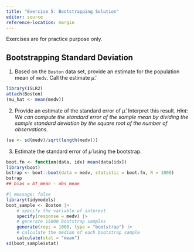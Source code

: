 ```yaml
---
title: "Exercise 5: Bootstrapping Solution"
editor: source
reference-location: margin
---
```


::: callout-note
Exercises are for practice purpose only.
:::



## Bootstrapping Standard Deviation

<!-- ISL 5.9 -->


1. Based on the `Boston` data set, provide an estimate for the population
mean of `medv`. Call the estimate $\hat{\mu}$.

```r
library(ISLR2)
attach(Boston)
(mu_hat <- mean(medv))
```


2. Provide an estimate of the standard error of $\hat{\mu}$. Interpret this
result. *Hint: We can compute the standard error of the sample mean by dividing the sample standard deviation by the square root of the number of observations.*

```r
(se <- sd(medv)/sqrt(length(medv)))
```


3. Estimate the standard error of $\hat{\mu}$ using the bootstrap. 

<!-- *Hint: We can use [boot::boot()](https://rdrr.io/cran/boot/man/boot.html) function.* -->

```r
boot.fn <- function(data, idx) mean(data[idx])
library(boot)
bstrap <- boot::boot(data = medv, statistic = boot.fn, R = 1000)
bstrap
## bias = bt_mean - obs_mean
```

```r
#| message: false
library(tidymodels)
boot_sample <- Boston |> 
    # specify the variable of interest
    specify(response = medv) |>  
    # generate 15000 bootstrap samples
    generate(reps = 1000, type = "bootstrap") |>  
    # calculate the median of each bootstrap sample
    calculate(stat = "mean")
sd(boot_sample$stat)
```

